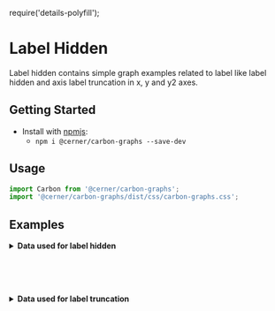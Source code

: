 require('details-polyfill');

# Label Hidden

Label hidden contains simple graph examples related to label like label hidden and axis label truncation in x, y and y2 axes.

## Getting Started

- Install with [npmjs](https://www.npmjs.com):
  - `npm i @cerner/carbon-graphs --save-dev`

## Usage
```js
import Carbon from '@cerner/carbon-graphs';
import '@cerner/carbon-graphs/dist/css/carbon-graphs.css';
```

## Examples
<LabelHiddenGraph />

<details>
<summary style={{fontSize: 24 }}>
<b>Data used for label hidden</b>
</summary>

### Graph Config object
<LabelHiddenGraphConfig />

</details>

<br/><br/><br/>

<LabelTruncationGraph />

<details>
<summary style={{fontSize: 24 }}>
<b>Data used for label truncation</b>
</summary>

### Graph Config object
<LabelTruncationGraphConfig />

</details>

